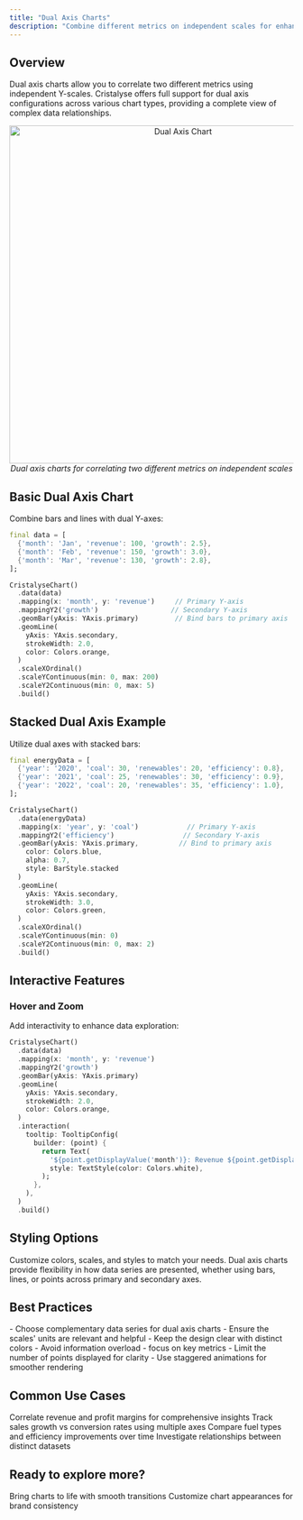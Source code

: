```yaml
---
title: "Dual Axis Charts"
description: "Combine different metrics on independent scales for enhanced data analysis"
---
```


## Overview

Dual axis charts allow you to correlate two different metrics using independent Y-scales. Cristalyse offers full support for dual axis configurations across various chart types, providing a complete view of complex data relationships.

<div align="center">
  <img src="/images/cristalyse_dual_axis_chart.gif" alt="Dual Axis Chart" width="600"/>
  <br/>
  <em>Dual axis charts for correlating two different metrics on independent scales</em>
</div>

## Basic Dual Axis Chart

Combine bars and lines with dual Y-axes:

```dart
final data = [
  {'month': 'Jan', 'revenue': 100, 'growth': 2.5},
  {'month': 'Feb', 'revenue': 150, 'growth': 3.0},
  {'month': 'Mar', 'revenue': 130, 'growth': 2.8},
];

CristalyseChart()
  .data(data)
  .mapping(x: 'month', y: 'revenue')     // Primary Y-axis
  .mappingY2('growth')                  // Secondary Y-axis
  .geomBar(yAxis: YAxis.primary)         // Bind bars to primary axis
  .geomLine(
    yAxis: YAxis.secondary,
    strokeWidth: 2.0,
    color: Colors.orange,
  )
  .scaleXOrdinal()
  .scaleYContinuous(min: 0, max: 200)
  .scaleY2Continuous(min: 0, max: 5)
  .build()
```

## Stacked Dual Axis Example

Utilize dual axes with stacked bars:

```dart
final energyData = [
  {'year': '2020', 'coal': 30, 'renewables': 20, 'efficiency': 0.8},
  {'year': '2021', 'coal': 25, 'renewables': 30, 'efficiency': 0.9},
  {'year': '2022', 'coal': 20, 'renewables': 35, 'efficiency': 1.0},
];

CristalyseChart()
  .data(energyData)
  .mapping(x: 'year', y: 'coal')            // Primary Y-axis
  .mappingY2('efficiency')                 // Secondary Y-axis
  .geomBar(yAxis: YAxis.primary,          // Bind to primary axis
    color: Colors.blue,
    alpha: 0.7,
    style: BarStyle.stacked
  )
  .geomLine(
    yAxis: YAxis.secondary,
    strokeWidth: 3.0,
    color: Colors.green,
  )
  .scaleXOrdinal()
  .scaleYContinuous(min: 0)
  .scaleY2Continuous(min: 0, max: 2)
  .build()
```

## Interactive Features

### Hover and Zoom

Add interactivity to enhance data exploration:

```dart
CristalyseChart()
  .data(data)
  .mapping(x: 'month', y: 'revenue')     
  .mappingY2('growth')                  
  .geomBar(yAxis: YAxis.primary)        
  .geomLine(
    yAxis: YAxis.secondary,
    strokeWidth: 2.0,
    color: Colors.orange,
  )
  .interaction(
    tooltip: TooltipConfig(
      builder: (point) {
        return Text(
          '${point.getDisplayValue('month')}: Revenue ${point.getDisplayValue('revenue')}k, Growth ${point.getDisplayValue('growth')}%',
          style: TextStyle(color: Colors.white),
        );
      },
    ),
  )
  .build()
```

## Styling Options

Customize colors, scales, and styles to match your needs. Dual axis charts provide flexibility in how data series are presented, whether using bars, lines, or points across primary and secondary axes.

## Best Practices

<AccordionGroup>
  <Accordion title="Selecting Metrics">
    - Choose complementary data series for dual axis charts
    - Ensure the scales' units are relevant and helpful
  </Accordion>

  <Accordion title="Design Considerations">
    - Keep the design clear with distinct colors
    - Avoid information overload - focus on key metrics
  </Accordion>

  <Accordion title="Performance">
    - Limit the number of points displayed for clarity
    - Use staggered animations for smoother rendering
  </Accordion>
</AccordionGroup>

## Common Use Cases

<CardGroup cols={2}>
  <Card title="Financial Reports" icon="coins">
    Correlate revenue and profit margins for comprehensive insights
  </Card>
  <Card title="Sales Dashboard" icon="chart-line">
    Track sales growth vs conversion rates using multiple axes
  </Card>
  <Card title="Energy Consumption" icon="bolt">
    Compare fuel types and efficiency improvements over time
  </Card>
  <Card title="Scientific Analysis" icon="flask">
    Investigate relationships between distinct datasets
  </Card>
</CardGroup>

## Ready to explore more?

<CardGroup cols={2}>
  <Card title="Explore Animations" icon="play" href="/features/animations">
    Bring charts to life with smooth transitions
  </Card>
  <Card title="Theming and Styling" icon="palette" href="/features/theming">
    Customize chart appearances for brand consistency
  </Card>
</CardGroup>
